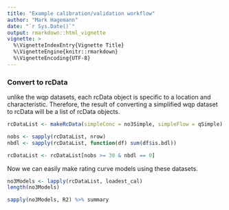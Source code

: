 ```yaml
---
title: "Example calibration/validation workflow"
author: "Mark Hagemann"
date: "`r Sys.Date()`"
output: rmarkdown::html_vignette
vignette: >
  %\VignetteIndexEntry{Vignette Title}
  %\VignetteEngine{knitr::rmarkdown}
  %\VignetteEncoding{UTF-8}
---
```


### Convert to rcData

unlike the wqp datasets, each rcData object is specific to a location and characteristic. Therefore, the result of converting a simplified wqp dataset to rcData will be a list of rcData objects.

```r
rcDataList <- makeRcData(simpleConc = no3Simple, simpleFlow = qSimple)

nobs <- sapply(rcDataList, nrow)
nbdl <- sapply(rcDataList, function(df) sum(df$is.bdl))

rcDataList <- rcDataList[nobs >= 30 & nbdl == 0]

```

Now we can easily make rating curve models using these datasets.

```r
no3Models <- lapply(rcDataList, loadest_cal)
length(no3Models)

sapply(no3Models, R2) %>% summary
```

